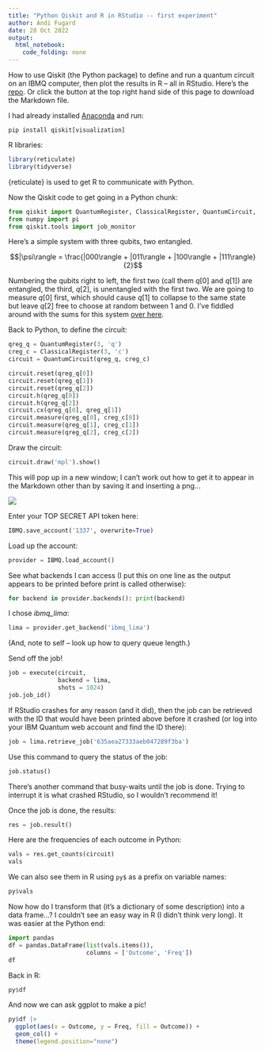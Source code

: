 ```yaml
---
title: "Python Qiskit and R in RStudio -- first experiment"
author: Andi Fugard
date: 28 Oct 2022
output: 
  html_notebook: 
    code_folding: none
---
```


How to use Qiskit (the Python package) to define and run a quantum circuit on an IBMQ computer, then plot the results in R -- all in RStudio. Here's the [repo](https://github.com/InductiveStep/qiskit-r). Or click the button at the top right hand side of this page to download the Markdown file.

I had already installed [Anaconda](https://www.anaconda.com/products/distribution) and run:

```
pip install qiskit[visualization]
```

R libraries:

```r
library(reticulate)
library(tidyverse)
```

{reticulate} is used to get R to communicate with Python.

Now the Qiskit code to get going in a Python chunk:

```python
from qiskit import QuantumRegister, ClassicalRegister, QuantumCircuit, IBMQ, assemble, transpile, execute
from numpy import pi
from qiskit.tools import job_monitor
```

Here's a simple system with three qubits, two entangled.

$$|\psi\rangle = \frac{|000\rangle + |011\rangle + |100\rangle + |111\rangle}{2}$$

Numbering the qubits right to left, the first two (call them $q[0]$ and $q[1]$) are entangled, the third, $q[2]$, is unentangled with the first two. We are going to measure $q[0]$ first, which should cause $q[1]$ to collapse to the same state but leave $q[2]$ free to choose at random between 1 and 0. I've fiddled around with the sums for this system [over here](https://www.andifugard.info/measurement-in-quantum-computing/).

Back to Python, to define the circuit:

```python
qreg_q = QuantumRegister(3, 'q')
creg_c = ClassicalRegister(3, 'c')
circuit = QuantumCircuit(qreg_q, creg_c)

circuit.reset(qreg_q[0])
circuit.reset(qreg_q[1])
circuit.reset(qreg_q[2])
circuit.h(qreg_q[0])
circuit.h(qreg_q[2])
circuit.cx(qreg_q[0], qreg_q[1])
circuit.measure(qreg_q[0], creg_c[0])
circuit.measure(qreg_q[1], creg_c[1])
circuit.measure(qreg_q[2], creg_c[2])
```

Draw the circuit:

```python
circuit.draw('mpl').show()
```

This will pop up in a new window; I can't work out how to get it to appear in the Markdown other than by saving it and inserting a png...

![](circuit.png)

Enter your TOP SECRET API token here:

```python
IBMQ.save_account('1337', overwrite=True)
```

Load up the account:

```python
provider = IBMQ.load_account()
```

See what backends I can access (I put this on one line as the output appears to be printed before print is called otherwise):

```python
for backend in provider.backends(): print(backend)
```

I chose *ibmq_lima*:

```python
lima = provider.get_backend('ibmq_lima')
```

(And, note to self -- look up how to query queue length.)

Send off the job!

```python
job = execute(circuit,
              backend = lima,
              shots = 1024)
job.job_id()
```

If RStudio crashes for any reason (and it did), then the job can be retrieved with the ID that would have been printed above before it crashed (or log into your IBM Quantum web account and find the ID there):

```python
job = lima.retrieve_job('635aea27333aeb047289f3ba')
```

Use this command to query the status of the job:

```python
job.status()
```

There's another command that busy-waits until the job is done. Trying to interrupt it is what crashed RStudio, so I wouldn't recommend it!

Once the job is done, the results:

```python
res = job.result()
```

Here are the frequencies of each outcome in Python:

```python
vals = res.get_counts(circuit)
vals
```

We can also see them in R using `py$` as a prefix on variable names:

```r
py$vals
```

Now how do I transform that (it's a dictionary of some description) into a data frame...? I couldn't see an easy way in R (I didn't think very long). It was easier at the Python end:

```python
import pandas
df = pandas.DataFrame(list(vals.items()),
                      columns = ['Outcome', 'Freq'])
df
```

Back in R:

```r
py$df
```

And now we can ask ggplot to make a pic!

```r
py$df |> 
  ggplot(aes(x = Outcome, y = Freq, fill = Outcome)) +
  geom_col() +
  theme(legend.position="none")
```


